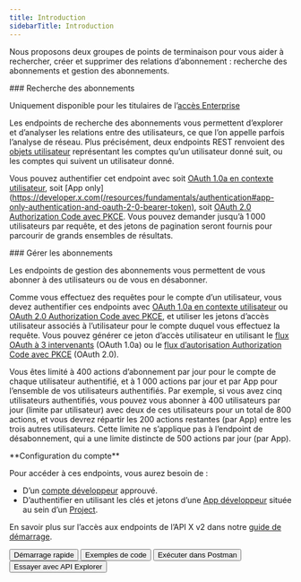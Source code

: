 ```yaml
---
title: Introduction
sidebarTitle: Introduction
---
```



Nous proposons deux groupes de points de terminaison pour vous aider à rechercher, créer et supprimer des relations d’abonnement : recherche des abonnements et gestion des abonnements.

<div id="follows-lookup">
  ### Recherche des abonnements
</div>

Uniquement disponible pour les titulaires de l’[accès Enterprise](/fr/x-api/getting-started/about-x-api)

Les endpoints de recherche des abonnements vous permettent d’explorer et d’analyser les relations entre des utilisateurs, ce que l’on appelle parfois l’analyse de réseau. Plus précisément, deux endpoints REST renvoient des [objets utilisateur](/fr/x-api/fundamentals/data-dictionary#user) représentant les comptes qu’un utilisateur donné suit, ou les comptes qui suivent un utilisateur donné.

Vous pouvez authentifier cet endpoint avec soit [OAuth 1.0a en contexte utilisateur](/fr/resources/fundamentals/authentication), soit \[App only]\(https://developer.x.com(/resources/fundamentals/authentication#app-only-authentication-and-oauth-2-0-bearer-token), soit [OAuth 2.0 Authorization Code avec PKCE](fr/resources/fundamentals/authentication#oauth-2-0-authorization-code-flow-with-pkce-2). Vous pouvez demander jusqu’à 1 000 utilisateurs par requête, et des jetons de pagination seront fournis pour parcourir de grands ensembles de résultats.
 

<div id="manage-follows">
  ### Gérer les abonnements
</div>

Les endpoints de gestion des abonnements vous permettent de vous abonner à des utilisateurs ou de vous en désabonner.

Comme vous effectuez des requêtes pour le compte d’un utilisateur, vous devez authentifier ces endpoints avec [OAuth 1.0a en contexte utilisateur](/fr/resources/fundamentals/authentication) ou [OAuth 2.0 Authorization Code avec PKCE](fr/resources/fundamentals/authentication#oauth-2-0-authorization-code-flow-with-pkce-2), et utiliser les jetons d’accès utilisateur associés à l’utilisateur pour le compte duquel vous effectuez la requête. Vous pouvez générer ce jeton d’accès utilisateur en utilisant le [flux OAuth à 3 intervenants](/fr/resources/fundamentals/authentication#obtaining-access-tokens-using-3-legged-oauth-flow) (OAuth 1.0a) ou le [flux d’autorisation Authorization Code avec PKCE](/fr/resources/fundamentals/authentication#how-to-connect-to-endpoints-using-oauth-2-0-authorization-code-flow-with-pkce) (OAuth 2.0).

Vous êtes limité à 400 actions d’abonnement par jour pour le compte de chaque utilisateur authentifié, et à 1 000 actions par jour et par App pour l’ensemble de vos utilisateurs authentifiés. Par exemple, si vous avez cinq utilisateurs authentifiés, vous pouvez vous abonner à 400 utilisateurs par jour (limite par utilisateur) avec deux de ces utilisateurs pour un total de 800 actions, et vous devrez répartir les 200 actions restantes (par App) entre les trois autres utilisateurs. Cette limite ne s’applique pas à l’endpoint de désabonnement, qui a une limite distincte de 500 actions par jour (par App).

<Note>
  **Configuration du compte**

  Pour accéder à ces endpoints, vous aurez besoin de :

  - D’un [compte développeur](https://developer.x.com/en/portal/petition/essential/basic-info) approuvé.
  - D’authentifier en utilisant les clés et jetons d’une [App développeur](/fr/resources/fundamentals/developer-apps) située au sein d’un [Project](/fr/resources/fundamentals/projects).
</Note>

En savoir plus sur l’accès aux endpoints de l’API X v2 dans notre [guide de démarrage](/fr/x-api/getting-started/getting-access).

<div class="flex space-x-2">
  <Button href="/fr/x-api/users/follows/quickstart">
    Démarrage rapide
  </Button>

  <Button href="https://github.com/xdevplatform/Twitter-API-v2-sample-code">
    Exemples de code
  </Button>

  <Button href="https://app.getpostman.com/run-collection/9956214-784efcda-ed4c-4491-a4c0-a26470a67400">
    Exécuter dans Postman
  </Button>

  <Button href="https://developer.x.com/apitools/api?endpoint=%2F2%2Fusers%2F%7Bid%7D%2Ffollowers&method=get">
    Essayer avec API Explorer
  </Button>
</div>